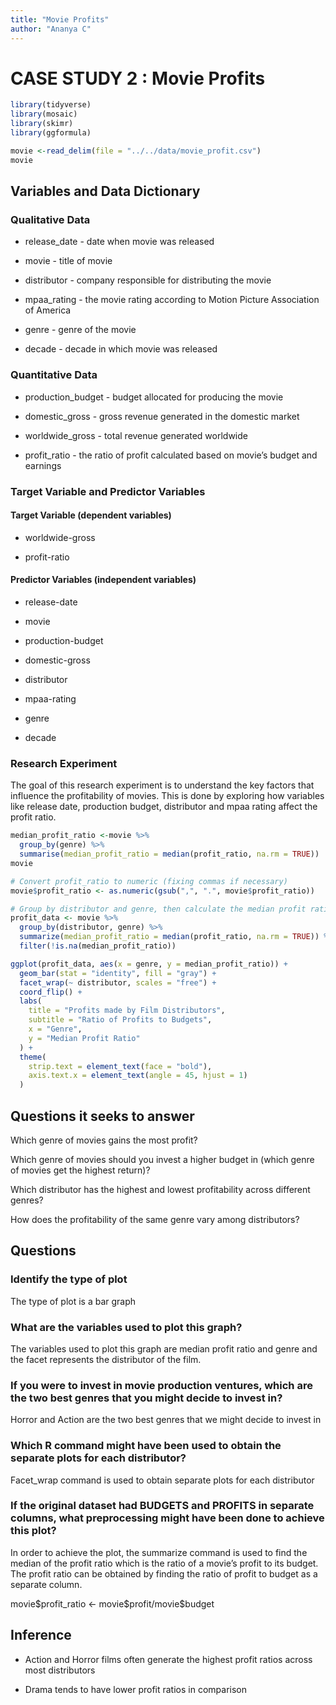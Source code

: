 ```yaml
---
title: "Movie Profits"
author: "Ananya C"
---
```


# CASE STUDY 2 : Movie Profits

```r
library(tidyverse)
library(mosaic)
library(skimr)
library(ggformula)
```

```r
movie <-read_delim(file = "../../data/movie_profit.csv")
movie
```

## Variables and Data Dictionary

### Qualitative Data

-   release_date - date when movie was released

-   movie - title of movie

-   distributor - company responsible for distributing the movie

-   mpaa_rating - the movie rating according to Motion Picture Association of America

-   genre - genre of the movie

-   decade - decade in which movie was released

### Quantitative Data

-   production_budget - budget allocated for producing the movie

-   domestic_gross - gross revenue generated in the domestic market

-   worldwide_gross - total revenue generated worldwide

-   profit_ratio - the ratio of profit calculated based on movie's budget and earnings

### Target Variable and Predictor Variables

#### Target Variable (dependent variables)

-   worldwide-gross

-   profit-ratio

#### Predictor Variables (independent variables)

-   release-date

-   movie

-   production-budget

-   domestic-gross

-   distributor

-   mpaa-rating

-   genre

-   decade

### Research Experiment

The goal of this research experiment is to understand the key factors that influence the profitability of movies. This is done by exploring how variables like release date, production budget, distributor and mpaa rating affect the profit ratio.

```r
median_profit_ratio <-movie %>%
  group_by(genre) %>% 
  summarise(median_profit_ratio = median(profit_ratio, na.rm = TRUE))
movie
```

```r
# Convert profit_ratio to numeric (fixing commas if necessary)
movie$profit_ratio <- as.numeric(gsub(",", ".", movie$profit_ratio))

# Group by distributor and genre, then calculate the median profit ratio
profit_data <- movie %>%
  group_by(distributor, genre) %>%
  summarize(median_profit_ratio = median(profit_ratio, na.rm = TRUE)) %>%
  filter(!is.na(median_profit_ratio))

```

```r
ggplot(profit_data, aes(x = genre, y = median_profit_ratio)) +
  geom_bar(stat = "identity", fill = "gray") +
  facet_wrap(~ distributor, scales = "free") +
  coord_flip() +
  labs(
    title = "Profits made by Film Distributors",
    subtitle = "Ratio of Profits to Budgets",
    x = "Genre",
    y = "Median Profit Ratio"
  ) +
  theme(
    strip.text = element_text(face = "bold"),
    axis.text.x = element_text(angle = 45, hjust = 1)
  )

```

## Questions it seeks to answer

Which genre of movies gains the most profit?

Which genre of movies should you invest a higher budget in (which genre of movies get the highest return)?

Which distributor has the highest and lowest profitability across different genres?

How does the profitability of the same genre vary among distributors?

## Questions

### Identify the type of plot

The type of plot is a bar graph

### What are the variables used to plot this graph?

The variables used to plot this graph are median profit ratio and genre and the facet represents the distributor of the film.

### If you were to invest in movie production ventures, which are the two best genres that you might decide to invest in?

Horror and Action are the two best genres that we might decide to invest in

### Which R command might have been used to obtain the separate plots for each distributor?

Facet_wrap command is used to obtain separate plots for each distributor

### If the original dataset had BUDGETS and PROFITS in separate columns, what preprocessing might have been done to achieve this plot?

In order to achieve the plot, the summarize command is used to find the median of the profit ratio which is the ratio of a movie's profit to its budget. The profit ratio can be obtained by finding the ratio of profit to budget as a separate column.

movie\$profit_ratio \<- movie\$profit/movie\$budget

## Inference

-   Action and Horror films often generate the highest profit ratios across most distributors

-   Drama tends to have lower profit ratios in comparison
